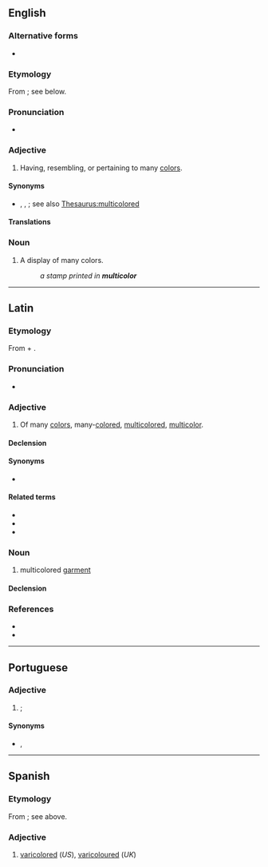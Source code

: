 ==English==

===Alternative forms===
* {{l|en|multicolour}} {{qualifier|Commonwealth}}

===Etymology===
From {{der|en|la|multicolor}}; see below.

===Pronunciation===
* {{IPA|en|/ˌmʌltɪˈkʌlə/}}

===Adjective===
{{head|en|adjective}}

# {{lb|en|American spelling}} Having, resembling, or pertaining to many [[color]]s.

====Synonyms====
* {{l|en|motley}}, {{l|en|multicolored}}, {{l|en|polychromatic}}; see also [[Thesaurus:multicolored]]

====Translations====
{{trans-see|multicolored}}

===Noun===
{{en-noun|-}}

# {{lb|en|American spelling}} A display of many colors.
#: ''a stamp printed in '''multicolor'''''

----

==Latin==

===Etymology===
From {{m|la|multus||much, many}} + {{m|la|color||color}}.

===Pronunciation===
* {{la-IPA}}

===Adjective===
{{la-adj|multicolor}}

# Of many [[color]]s, many-[[colored]], [[multicolored]], [[#English|multicolor]].

====Declension====
{{la-adecl|multicolor}}

====Synonyms====
* {{sense|multicolored}} {{l|la|multicolōrus}}

====Related terms====
* {{l|la|color}}
* {{l|la|multicolōrus}}
* {{l|la|multus}}

===Noun===
{{la-noun|multicolor<3>|g=f}}

# multicolored [[garment]]

====Declension====
{{la-ndecl|multicolor<3>}}

===References===
* {{R:L&S}}
* {{R:Gaffiot}}

----

==Portuguese==

===Adjective===
{{pt-adj|multicolo|r}}

# {{l|en|multicoloured}}; {{l|en|multicolour}} {{gloss|having multiple colours}}

====Synonyms====
* {{l|pt|multicolorido}}, {{l|pt|multicor}}

----

==Spanish==

===Etymology===
From {{der|es|la|multicolor}}; see above.

===Adjective===
{{es-adj|pl=multicolores}}

# [[varicolored]] (''US''), [[varicoloured]] (''UK'')
#: {{syn|es|policromo}}